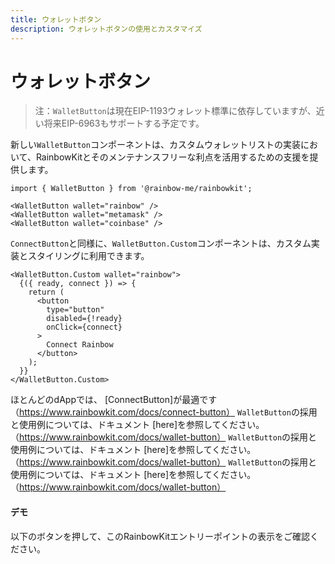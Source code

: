 ```yaml
---
title: ウォレットボタン
description: ウォレットボタンの使用とカスタマイズ
---
```


# ウォレットボタン

> 注：`WalletButton`は現在EIP-1193ウォレット標準に依存していますが、近い将来EIP-6963もサポートする予定です。

新しい`WalletButton`コンポーネントは、カスタムウォレットリストの実装において、RainbowKitとそのメンテナンスフリーな利点を活用するための支援を提供します。

```tsx
import { WalletButton } from '@rainbow-me/rainbowkit';

<WalletButton wallet="rainbow" />
<WalletButton wallet="metamask" />
<WalletButton wallet="coinbase" />
```

`ConnectButton`と同様に、`WalletButton.Custom`コンポーネントは、カスタム実装とスタイリングに利用できます。

```tsx
<WalletButton.Custom wallet="rainbow">
  {({ ready, connect }) => {
    return (
      <button
        type="button"
        disabled={!ready}
        onClick={connect}
      >
        Connect Rainbow
      </button>
    );
  }}
</WalletButton.Custom>
```

ほとんどのdAppでは、 [ConnectButton]が最適です （https://www.rainbowkit.com/docs/connect-button） `WalletButton`の採用と使用例については、ドキュメント [here]を参照してください。 （https://www.rainbowkit.com/docs/wallet-button） `WalletButton`の採用と使用例については、ドキュメント [here]を参照してください。 （https://www.rainbowkit.com/docs/wallet-button） `WalletButton`の採用と使用例については、ドキュメント [here]を参照してください。 （https://www.rainbowkit.com/docs/wallet-button）

#### デモ

以下のボタンを押して、このRainbowKitエントリーポイントの表示をご確認ください。

<WalletButtonDemo />
